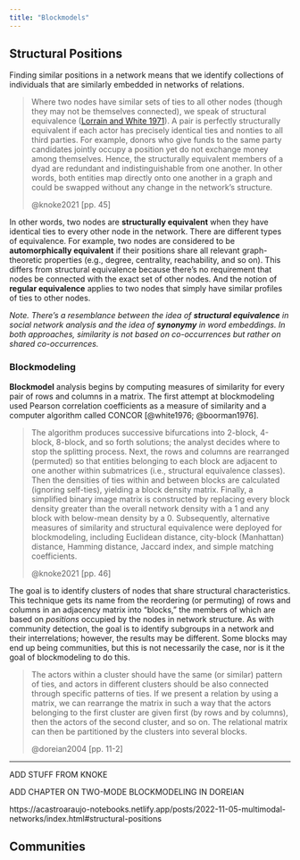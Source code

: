 ```yaml
---
title: "Blockmodels"
---
```


## Structural Positions

Finding similar positions in a network means that we identify collections of individuals that are similarly embedded in networks of relations.

> Where two nodes have similar sets of ties to all other nodes (though they may not be themselves connected), we speak of structural equivalence ([Lorrain and White 1971](https://acastroaraujo-notebooks.netlify.app/posts/2022-11-05-multimodal-networks/?q=blockmodel#ref-lorrain1971)). A pair is perfectly structurally equivalent if each actor has precisely identical ties and nonties to all third parties. For example, donors who give funds to the same party candidates jointly occupy a position yet do not exchange money among themselves. Hence, the structurally equivalent members of a dyad are redundant and indistinguishable from one another. In other words, both entities map directly onto one another in a graph and could be swapped without any change in the network's structure.
>
> @knoke2021 [pp. 45]

In other words, two nodes are **structurally equivalent** when they have identical ties to every other node in the network. There are different types of equivalence. For example, two nodes are considered to be **automorphically equivalent** if their positions share all relevant graph-theoretic properties (e.g., degree, centrality, reachability, and so on). This differs from structural equivalence because there's no requirement that nodes be connected with the exact set of other nodes. And the notion of **regular equivalence** applies to two nodes that simply have similar profiles of ties to other nodes.

*Note. There's a resemblance between the idea of **structural equivalence** in social network analysis and the idea of **synonymy** in word embeddings. In both approaches, similarity is not based on co-occurrences but rather on shared co-occurrences.*

### Blockmodeling

**Blockmodel** analysis begins by computing measures of similarity for every pair of rows and columns in a matrix. The first attempt at blockmodeling used Pearson correlation coefficients as a measure of similarity and a computer algorithm called CONCOR [@white1976; @boorman1976].

> The algorithm produces successive bifurcations into 2-block, 4-block, 8-block, and so forth solutions; the analyst decides where to stop the splitting process. Next, the rows and columns are rearranged (permuted) so that entities belonging to each block are adjacent to one another within submatrices (i.e., structural equivalence classes). Then the densities of ties within and between blocks are calculated (ignoring self-ties), yielding a block density matrix. Finally, a simplified binary image matrix is constructed by replacing every block density greater than the overall network density with a 1 and any block with below-mean density by a 0. Subsequently, alternative measures of similarity and structural equivalence were deployed for blockmodeling, including Euclidean distance, city-block (Manhattan) distance, Hamming distance, Jaccard index, and simple matching coefficients.
>
> @knoke2021 [pp. 46]

The goal is to identify clusters of nodes that share structural characteristics. This technique gets its name from the reordering (or permuting) of rows and columns in an adjacency matrix into "blocks," the members of which are based on *positions* occupied by the nodes in network structure. As with community detection, the goal is to identify subgroups in a network and their interrelations; however, the results may be different. Some blocks may end up being communities, but this is not necessarily the case, nor is it the goal of blockmodeling to do this.

> The actors within a cluster should have the same (or similar) pattern of ties, and actors in different clusters should be also connected through specific patterns of ties. If we present a relation by using a matrix, we can rearrange the matrix in such a way that the actors belonging to the first cluster are given first (by rows and by columns), then the actors of the second cluster, and so on. The relational matrix can then be partitioned by the clusters into several blocks.
>
> @doreian2004 [pp. 11-2]

------------------------------------------------------------------------

ADD STUFF FROM KNOKE

ADD CHAPTER ON TWO-MODE BLOCKMODELING IN DOREIAN

https://acastroaraujo-notebooks.netlify.app/posts/2022-11-05-multimodal-networks/index.html#structural-positions

## Communities

